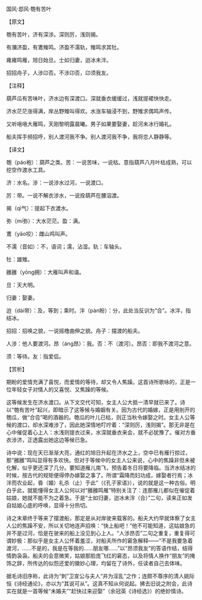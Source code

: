 

国风·邶风·匏有苦叶

【原文】

匏有苦叶，济有深涉。深则厉，浅则揭。

有瀰济盈，有鷕雉鸣。济盈不濡轨，雉鸣求其牡。

雍雍鸣雁，旭日始旦。士如归妻，迨冰未泮。

招招舟子，人涉卬否。不涉卬否，卬须我友。

【注释】

葫芦瓜有苦味叶，济水边有深渡口。深就垂衣缓缓过，浅就提裙快快走。

济水茫茫涨得满，岸丛野雉叫得欢。水涨车轴浸不到，野雉求偶鸣声传。

又听嗈嗈大雁鸣，天刚黎明露晨曦。男子如果要娶妻，趁河未冰行婚礼。

船夫挥手频招呼，别人渡河我不争。别人渡河我不争，我将恋人静静等。

【译文】

匏（páo袍）：葫芦之类。苦：一说苦味，一说枯。意指葫芦八月叶枯成熟，可以挖空作渡水工具。

济：水名。涉：一说涉水过河，一说渡口。

厉：带。一说不解衣涉水，一说拴葫芦在腰泅渡。

揭（qì气）：提起下衣渡水。

弥（mí弥）：大水茫茫。盈：满。

鷕（yǎo咬）：雌山鸡叫声。

不濡（音如）：不，语词；濡，沾湿。轨：车轴头。

牡：雄雉。

雝雝（yōng拥）：大雁叫声和谐。

旦：天大明。

归妻：娶妻。

迨（dài带）：及，等到；乘时。泮（pàn盼）：分，此处当反训为“合”。冰泮，指结冰。

招招：招唤之貌，一说摇橹曲伸之貌。舟子：摆渡的船夫。

人涉：他人要渡河。昂（áng昂）：我。否：不（渡河）。昂否：即我不渡河之意。

须：等待。友：指爱侣。

【赏析】

期盼的爱情充满了喜悦，而爱情的等待，却又令人焦躁。这首诗所歌咏的，正是一位年轻女子对情人的又喜悦、又焦躁的等候。

这等候发生在济水渡口。从下文交代可知，女主人公大抵一清早就已来了。诗以“匏有苦叶”起兴，即暗示了这等候与婚姻有关。因为古代的婚嫁，正是用剖开的匏瓜，做“合卺”喝的酒器的。匏瓜的叶儿已枯，则正当秋令嫁娶之时。女主人公等候的渡口，却水深难涉了，因此她深情地叮咛着：“深则厉，浅则揭”。那无非是在心中催促着心上人：水浅则提衣过来，水深就垂衣来会，就不必犹豫了。催对方垂衣涉济，正透露出她这边等候已急。

诗中说：现在天已渐渐大亮，通红的旭日升起在济水之上，空中已有雁行掠过，那“雝雝”鸣叫显得有多欢快。但对于等候中的女主人公来说，心中的焦躁非但未被化解，似乎更还深了几分。要知道雁儿南飞，预告着冬日将要降临。当济水结冰的时候，按古代的规矩便得停办嫁娶之事了。所谓“霜降而妇功成，嫁娶者行焉；冰泮而农业起，昏（婚）礼杀（止）于此”（《孔子家语》），说的就是这一种古俗。明白乎此，就能懂得女主人公何以对“雝雝鸣雁”特别关注了：连那雁儿都似在催促着姑娘，她就不能不为之着急。于是“士如归妻，迨冰未泮（合）”二句，读来正如发自姑娘心底的呼唤，显得十分热切。

诗之末章终于等来了摆渡船，那定是从对岸驶来载客的。船夫大约早就体察了女主人公的焦躁不安，所以关切地连声招唤：“快上船吧！”他不可能知道，这姑娘急的并不是过河，恰是在驶来的船上没见到心上人。“人涉昂否”二句之重复，重复得可谓妙极：那似乎是女主人公怀着羞涩，对船夫所作的窘急解释——“不是我要急着渡河，……不是的，我是在等我的……朋友哪……”以“昂须我友”的答语作结，结得情韵袅袅。船夫的会意微笑，姑娘那脸庞飞红的窘态，以及将情人换作“朋友”的掩饰之辞，所传达的似怨还爱的徽妙心理，均留在了诗外，任读者自己去体味。

据毛诗旧序称，此诗为“刺”卫宣公与夫人“并为淫乱”之作；连颇不尊序的清人姚际恒《诗经通论》，亦以为“其说可从”。这真不知从何说起。拂去旧说之附会，此诗实在就是一首等候“未婚夫”“赶快过来迎娶”（余冠英《诗经选》）的绝妙情诗。

